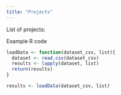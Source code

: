 ```yaml
---
title: "Projects"
---
```


List of projects:

Example R code

```r
loadData <- function(dataset_csv, list){
  dataset <- read.csv(dataset_csv)
  results <- lapply(dataset, list) 
  return(results)
}

results <- loadData(dataset_csv, list)

```
